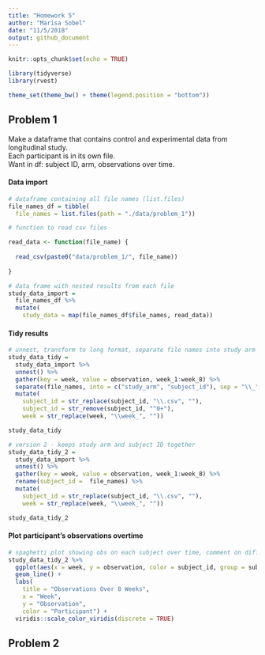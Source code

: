 ```yaml
---
title: "Homework 5"
author: "Marisa Sobel"
date: "11/5/2018"
output: github_document
---
```


```r
knitr::opts_chunk$set(echo = TRUE)

library(tidyverse)
library(rvest)

theme_set(theme_bw() + theme(legend.position = "bottom"))
```

## Problem 1

Make a dataframe that contains control and experimental data from longitudinal study.  
Each participant is in its own file.  
Want in df: subject ID, arm, observations over time. 

#### Data import

```r
# dataframe containing all file names (list.files)
file_names_df = tibble(
  file_names = list.files(path = "./data/problem_1"))

# function to read csv files

read_data <- function(file_name) {
  
  read_csv(paste0("data/problem_1/", file_name))
  
}

# data frame with nested results from each file 
study_data_import = 
  file_names_df %>% 
  mutate(
    study_data = map(file_names_df$file_names, read_data))
```

#### Tidy results 

```r
# unnest, transform to long format, separate file names into study arm and subject ID
study_data_tidy = 
  study_data_import %>% 
  unnest() %>% 
  gather(key = week, value = observation, week_1:week_8) %>% 
  separate(file_names, into = c("study_arm", "subject_id"), sep = "\\_") %>% 
  mutate(
    subject_id = str_replace(subject_id, "\\.csv", ""),
    subject_id = str_remove(subject_id, "^0+"), 
    week = str_replace(week, "\\week_", "")) 

study_data_tidy

# version 2 - keeps study arm and subject ID together
study_data_tidy_2 = 
  study_data_import %>% 
  unnest() %>% 
  gather(key = week, value = observation, week_1:week_8) %>% 
  rename(subject_id =  file_names) %>% 
  mutate(
    subject_id = str_replace(subject_id, "\\.csv", ""),
    week = str_replace(week, "\\week_", "")) 

study_data_tidy_2
```

#### Plot participant's observations overtime 

```r
# spaghetti plot showing obs on each subject over time, comment on differences 
study_data_tidy_2 %>% 
  ggplot(aes(x = week, y = observation, color = subject_id, group = subject_id)) + 
  geom_line() +
  labs(
    title = "Observations Over 8 Weeks", 
    x = "Week", 
    y = "Observation", 
    color = "Participant") + 
  viridis::scale_color_viridis(discrete = TRUE)
```

## Problem 2
